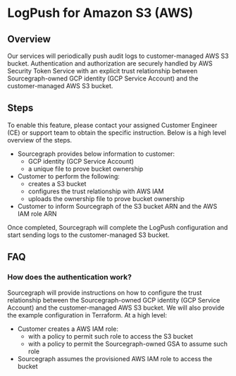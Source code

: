 # LogPush for Amazon S3 (AWS)

## Overview

Our services will periodically push audit logs to customer-managed AWS S3 bucket. Authentication and authorization are securely handled by AWS Security Token Service with an explicit trust relationship between Sourcegraph-owned GCP identity (GCP Service Account) and the customer-managed AWS S3 bucket.

## Steps

To enable this feature, please contact your assigned Customer Engineer (CE) or support team to obtain the specific instruction. Below is a high level overview of the steps.

- Sourcegraph provides below information to customer:
  - GCP identity (GCP Service Account)
  - a unique file to prove bucket ownership
- Customer to perform the following:
  - creates a S3 bucket
  - configures the trust relationship with AWS IAM
  - uploads the ownership file to prove bucket ownership
- Customer to inform Sourcegraph of the S3 bucket ARN and the AWS IAM role ARN

Once completed, Sourcegraph will complete the LogPush configuration and start sending logs to the customer-managed S3 bucket.

## FAQ

### How does the authentication work?

Sourcegraph will provide instructions on how to configure the trust relationship between the Sourcegraph-owned GCP identity (GCP Service Account) and the customer-managed AWS S3 bucket. We will also provide the example configuration in Terraform. At a high level:

- Customer creates a AWS IAM role:
  - with a policy to permit such role to access the S3 bucket
  - with a policy to permit the Sourcegraph-owned GSA to assume such role
- Sourcegraph assumes the provisioned AWS IAM role to access the bucket
